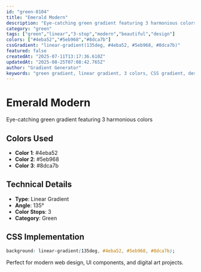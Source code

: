 ```yaml
---
id: "green-0104"
title: "Emerald Modern"
description: "Eye-catching green gradient featuring 3 harmonious colors"
category: "green"
tags: ["green","linear","3-stop","modern","beautiful","design"]
colors: ["#4eba52","#5eb968","#8dca7b"]
cssGradient: "linear-gradient(135deg, #4eba52, #5eb968, #8dca7b)"
featured: false
createdAt: "2025-07-11T13:17:36.610Z"
updatedAt: "2025-08-25T07:08:42.765Z"
author: "Gradient Generator"
keywords: "green gradient, linear gradient, 3 colors, CSS gradient, design, #4eba52, #5eb968, #8dca7b"
---
```


# Emerald Modern

Eye-catching green gradient featuring 3 harmonious colors

## Colors Used
- **Color 1**: #4eba52
- **Color 2**: #5eb968
- **Color 3**: #8dca7b

## Technical Details
- **Type**: Linear Gradient
- **Angle**: 135°
- **Color Stops**: 3
- **Category**: Green

## CSS Implementation
```css
background: linear-gradient(135deg, #4eba52, #5eb968, #8dca7b);
```

Perfect for modern web design, UI components, and digital art projects.
